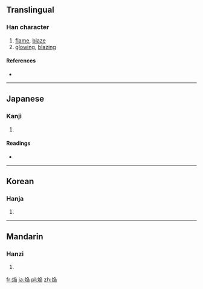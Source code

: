 {{also|焰|燄}}
==Translingual==

===Han character===
{{Han char|rn=86|rad=火|as=08|sn=12|four=|canj=[[火]][[弓]][[中]][[日]] (FNLA)}}

# [[flame]], [[blaze]]
# [[glowing]], [[blazing]]

====References====
* {{Han ref|kx=0673.111|hdz=32205.071|uh=7114|ud=28948}}

----

==Japanese==

===Kanji===
{{ja-kanji|grade=|rs=火08}}

# {{defn|Japanese|sort=火08}}

====Readings====
* {{ja-readings|on=[[えん]] (en)|kun=[[ほのお]] (honoo)}}

----

==Korean==

===Hanja===
{{ko-hanja|hangeul=연|eumhun=|rv=yeon|mr=yŏn|y=yen}}

# {{defn|Korean|sort=火08}}

----

==Mandarin==

===Hanzi===
{{cmn-hanzi|pin=[[yàn]] ([[yan4]])|wg=yen<sup>4</sup>}}

# {{defn|Mandarin|sort=火08}}

[[fr:焔]]
[[ja:焔]]
[[pl:焔]]
[[zh:焔]]